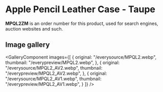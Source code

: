 
# Apple Pencil Leather Case - Taupe

<Callout type='info' emoji='👉🏻'>**MPQL2ZM** is an order number for this product, used for search engines, auction websites and such.</Callout>

## Image gallery

<GalleryComponent
    images={[
      {
        original: "/everysource/MPQL2.webp",
        thumbnail: "/everypreview/MPQL2.webp",
      },
      {
        original: "/everysource/MPQL2_AV2.webp",
        thumbnail: "/everypreview/MPQL2_AV2.webp",
      },
      {
        original: "/everysource/MPQL2_AV1.webp",
        thumbnail: "/everypreview/MPQL2_AV1.webp",
      }
    ]}
  />
